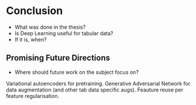 # Conclusion \label{chp:conc}

+ What was done in the thesis?
+ Is Deep Learning useful for tabular data? 
+ If it is, when?

## Promising Future Directions

- Where should future work on the subject focus on?

Variational autoencoders for pretraining.
Generative Adversarial Network for data augmentation (and other tab data specific augs).
Feauture reuse
per feature regularisation.

